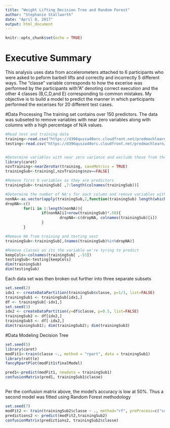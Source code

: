 ---
title: "Weight Lifting Decision Tree and Random Forest"
author: "Stephanie Stallworth"
date: "April 8, 2017"
output: html_document
---

```{r setup, include=FALSE}
knitr::opts_chunk$set(echo = TRUE)
```

# Executive Summary

This analysis uses data from accelerometers attached to 6 participants who were asked to peform barbell lifts and correctly and incorrectly 5 different ways. The "classe" variable corresponds to how the excerise was performed by the participants with"A" denoting correct execution and the other 4 classes (B,C,D,and E) corresponding to common mistakes. My objective is to build a model to predict the manner in which participants performed the excerises for 20 different test cases.


#Data Processing
The training set contains over 150 predictors. The data was subseted to remove variables with near zero variables along with columns with a high percentage of N/A values.
```{r, warning = FALSE, message = FALSE}

#Read test and training data
training<-read.csv("https://d396qusza40orc.cloudfront.net/predmachlearn/pml-training.csv", na.strings = c("NA","#DIV/0!",""))
testing<-read.csv("https://d396qusza40orc.cloudfront.net/predmachlearn/pml-testing.csv", na.strings = c("NA","#DIV/0!",""))


#Determine variables with near zero variance and exclude these from the training set
library(caret)
nzvTraining<-nearZeroVar(training, saveMetrics = TRUE)
trainingSub<-training[,nzvTraining$nzv==FALSE]

#Remove first 6 variables as they are predictors
trainingSub<-trainingSub[ ,7:length(colnames(trainingSub))]

#Determine the number of NA's for each column and remove variables with over 50% NA values
nonNA<-as.vector(apply(trainingSub,2,function(trainingSub) length(which(!is.na(trainingSub)))))
dropNA<-c()
        for(i in 1:length(nonNA)){
                if(nonNA[i]>nrow(trainingSub)*.50){
                        dropNA<-c(dropNA, colnames(trainingSub)[i])
                }
        }

#Remove NA from training and testing sest
trainingSub<-trainingSub[,(names(trainingSub)%in%dropNA)]

#Remove classes as its the variable we're tyring to predict
keepCols<-colnames(trainingSub[ ,-53])
testingSub<-testing[keepCols]
dim(trainingSub)
dim(testingSub)

```

Each data set was then broken out further into three separate subsets

```{r}
set.seed(2)
idx1 <- createDataPartition(trainingSub$classe, p=1/3, list=FALSE)
trainingSub1 <- trainingSub[idx1,]
df <- trainingSub[-idx1,]
set.seed(3)
idx2 <- createDataPartition(y=df$classe, p=0.5, list=FALSE)
trainingSub2 <- df[idx2,]
trainingSub3 <- df[-idx2,]
dim(trainingSub1); dim(trainingSub2); dim(trainingSub3)
```
#Data Modeling
Decision Tree

```{r}
set.seed(5)
library(caret)
modFit1<-train(classe ~., method = "rpart", data = trainingSub1)
library(rattle)
fancyRpartPlot(modFit1$finalModel)

pred1<-predict(modFit1, newdata = trainingSub1)
confusionMatrix(pred1, trainingSub1$classe)
           
```

Per the confusion matrix above, the model's accuracy is low at 50%. Thus a second model was fitted using Random Forest methodology
```{r}
set.seed(7)
modFit2 <- train(trainingSub2$classe ~ ., method="rf", preProcess=c("center", "scale"), trControl=trainControl(method = "cv", number = 4), data=trainingSub2)
predictions2 <- predict(modFit2,trainingSub2)
confusionMatrix(predictions2, trainingSub2$classe)
```


